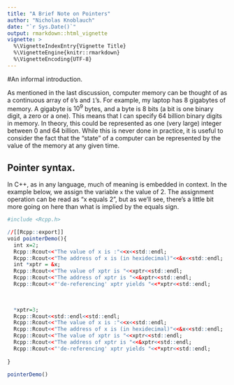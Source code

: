 ```yaml
---
title: "A Brief Note on Pointers"
author: "Nicholas Knoblauch"
date: "`r Sys.Date()`"
output: rmarkdown::html_vignette
vignette: >
  %\VignetteIndexEntry{Vignette Title}
  %\VignetteEngine{knitr::rmarkdown}
  %\VignetteEncoding{UTF-8}
---
```



#An informal introduction.

As mentioned in the last discussion, computer memory can be thought of as a continuous array of `0`'s and `1`'s.  For example, my laptop has 8 gigabytes of memory.  A gigabyte is $10^9$ bytes, and a byte is 8 bits (a bit is one binary digit, a zero or a one).  This means that I can specify 64 billion binary digits in memory.  In theory, this could be represented as one (very large) integer between 0 and 64 billion.  While this is never done in practice, it is useful to consider the fact that  the "state" of a computer can be represented by the value of the memory at any given time.

## Pointer syntax.

In C++, as in any language, much of meaning is embedded in context.  In the example below, we assign the variable `x` the value of 2.  The assignment operation can be read as "x equals 2", but as we'll see, there's a little bit more going on here than what is implied by the equals sign.


```r
#include <Rcpp.h>

//[[Rcpp::export]]
void pointerDemo(){
  int x=2;
  Rcpp::Rcout<<"The value of x is :"<<x<<std::endl;
  Rcpp::Rcout<<"The address of x is (in hexidecimal)"<<&x<<std::endl;
  int *xptr = &x;
  Rcpp::Rcout<<"The value of xptr is "<<xptr<<std::endl;
  Rcpp::Rcout<<"The address of xptr is "<<&xptr<<std::endl;
  Rcpp::Rcout<<"'de-referencing' xptr yields "<<*xptr<<std::endl;

  
  
  *xptr=3;
  Rcpp::Rcout<<std::endl<<std::endl;
  Rcpp::Rcout<<"The value of x is :"<<x<<std::endl;
  Rcpp::Rcout<<"The address of x is (in hexidecimal)"<<&x<<std::endl;
  Rcpp::Rcout<<"The value of xptr is "<<xptr<<std::endl;
  Rcpp::Rcout<<"The address of xptr is "<<&xptr<<std::endl;
  Rcpp::Rcout<<"'de-referencing' xptr yields "<<*xptr<<std::endl;
   
}

```



```r
pointerDemo()
```




